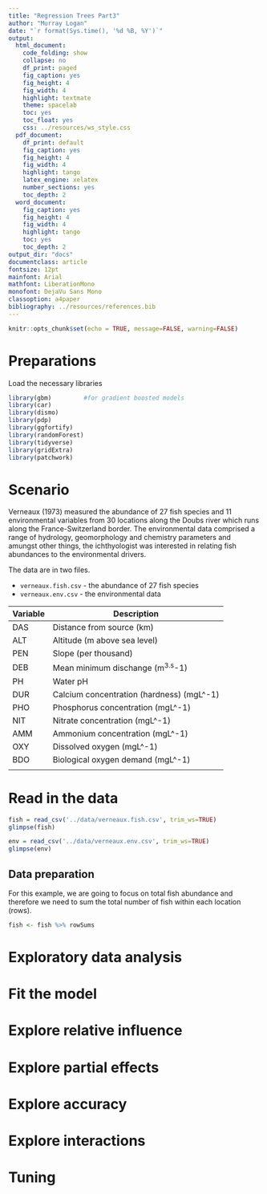 ```yaml
---
title: "Regression Trees Part3"
author: "Murray Logan"
date: "`r format(Sys.time(), '%d %B, %Y')`"
output:
  html_document:
    code_folding: show
    collapse: no
    df_print: paged
    fig_caption: yes
    fig_height: 4
    fig_width: 4
    highlight: textmate
    theme: spacelab
    toc: yes
    toc_float: yes
    css: ../resources/ws_style.css
  pdf_document:
    df_print: default
    fig_caption: yes
    fig_height: 4
    fig_width: 4
    highlight: tango
    latex_engine: xelatex
    number_sections: yes
    toc_depth: 2
  word_document:
    fig_caption: yes
    fig_height: 4
    fig_width: 4
    highlight: tango
    toc: yes
    toc_depth: 2
output_dir: "docs"
documentclass: article
fontsize: 12pt
mainfont: Arial
mathfont: LiberationMono
monofont: DejaVu Sans Mono
classoption: a4paper
bibliography: ../resources/references.bib
---
```


```r
knitr::opts_chunk$set(echo = TRUE, message=FALSE, warning=FALSE)
```

# Preparations

Load the necessary libraries

```r
library(gbm)         #for gradient boosted models
library(car)
library(dismo)
library(pdp)
library(ggfortify)
library(randomForest)
library(tidyverse)
library(gridExtra)
library(patchwork)
```

# Scenario

Verneaux (1973) measured the abundance of 27 fish species and 11
environmental variables from 30 locations along the Doubs river which
runs along the France-Switzerland border.  The environmental data
comprised a range of hydrology, geomorphology and chemistry parameters
and amungst other things, the ichthyologist was interested in relating
fish abundances to the environmental drivers.

The data are in two files.

- `verneaux.fish.csv` - the abundance of 27 fish species
- `verneaux.env.csv` - the environmental data

| Variable | Description                               |
|----------|-------------------------------------------|
| DAS      | Distance from source (km)                 |
| ALT      | Altitude (m above sea level)              |
| PEN      | Slope (per thousand)                      |
| DEB      | Mean minimum dischange (m^3.s^-1)         |
| PH       | Water pH                                  |
| DUR      | Calcium concentration (hardness) (mgL^-1) |
| PHO      | Phosphorus concentration (mgL^-1)         |
| NIT      | Nitrate concentration (mgL^-1)            |
| AMM      | Ammonium concentration (mgL^-1)           |
| OXY      | Dissolved oxygen (mgL^-1)                 |
| BDO      | Biological oxygen demand (mgL^-1)         |
|          |                                           |

# Read in the data

```r
fish = read_csv('../data/verneaux.fish.csv', trim_ws=TRUE)
glimpse(fish)

env = read_csv('../data/verneaux.env.csv', trim_ws=TRUE)
glimpse(env)
```

## Data preparation

For this example, we are going to focus on total fish abundance and therefore we need to sum the total number of fish within each location (rows).

<div class = 'Hidden'>

```r
fish <- fish %>% rowSums
```

</div>

# Exploratory data analysis



# Fit the model


# Explore relative influence


# Explore partial effects


# Explore accuracy


# Explore interactions {.tabset .tabset-faded}


# Tuning

